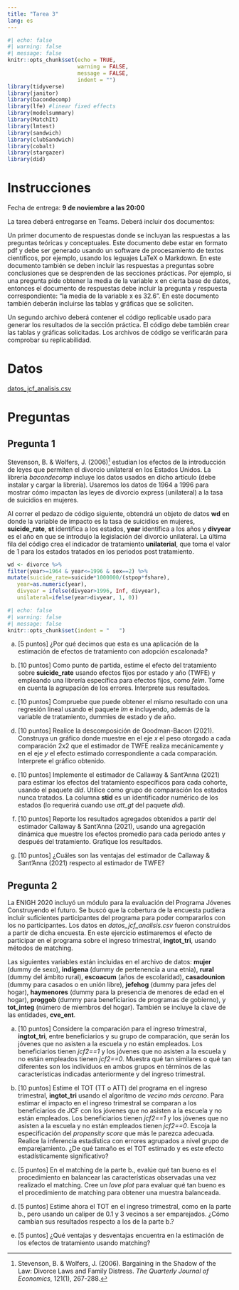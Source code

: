 ```yaml
---
title: "Tarea 3"
lang: es
---
```


```r
#| echo: false
#| warning: false 
#| message: false
knitr::opts_chunk$set(echo = TRUE,
                      warning = FALSE,
                      message = FALSE,
                      indent = "")
library(tidyverse)
library(janitor)
library(bacondecomp)
library(lfe) #linear fixed effects
library(modelsummary)
library(MatchIt)
library(lmtest)
library(sandwich)
library(clubSandwich)
library(cobalt)
library(stargazer)
library(did)
```

# Instrucciones

Fecha de entrega: **9 de noviembre a las 20:00**

La tarea deberá entregarse en Teams. Deberá incluir dos documentos:

Un primer documento de respuestas donde se incluyan las respuestas a las preguntas teóricas y conceptuales. Este documento debe estar en formato pdf y debe ser generado usando un software de procesamiento de textos científicos, por ejemplo, usando los leguajes LaTeX o Markdown. En este documento también se deben incluir las respuestas a preguntas sobre conclusiones que se desprenden de las secciones prácticas. Por ejemplo, si una pregunta pide obtener la media de la variable x en cierta base de datos, entonces el documento de respuestas debe incluir la pregunta y respuesta correspondiente: “la media de la variable x es 32.6”. En este documento también deberán incluirse las tablas y gráficas que se soliciten.

Un segundo archivo deberá contener el código replicable usado para generar los resultados de la sección práctica. El código debe también crear las tablas y gráficas solicitadas. Los archivos de código se verificarán para comprobar su replicabilidad.

# Datos

[datos_jcf_analisis.csv](../files/datos_jcf_analisis.csv)

# Preguntas

## Pregunta 1

Stevenson, B. & Wolfers, J. (2006)[^1] estudian los efectos de la introducción de leyes que permiten el divorcio unilateral en los Estados Unidos. La librería *bacondecomp* incluye los datos usados en dicho artículo (debe instalar y cargar la librería). Usaremos los datos de 1964 a 1996 para mostrar cómo impactan las leyes de divorcio express (unilateral) a la tasa de suicidios en mujeres.

[^1]: Stevenson, B. & Wolfers, J. (2006). Bargaining in the Shadow of the Law: Divorce Laws and Family Distress. *The Quarterly Journal of Economics*, 121(1), 267-288.

Al correr el pedazo de código siguiente, obtendrá un objeto de datos **wd** en donde la variable de impacto es la tasa de suicidios en mujeres, **suicide_rate**, **st** identifica a los estados, **year** identifica a los años y **divyear** es el año en que se introdujo la legislación del divorcio unilateral. La última fila del código crea el indicador de tratamiento **unilaterial**, que toma el valor de 1 para los estados tratados en los periodos post tratamiento.

```r
wd <- divorce %>% 
filter(year>=1964 & year<=1996 & sex==2) %>% 
mutate(suicide_rate=suicide*1000000/(stpop*fshare),
   year=as.numeric(year),
   divyear = ifelse(divyear>1996, Inf, divyear),
   unilateral=ifelse(year>divyear, 1, 0))

```


```r
#| echo: false
#| warning: false 
#| message: false
knitr::opts_chunk$set(indent = "   ")
```


a. [5 puntos] ¿Por qué decimos que esta es una aplicación de la estimación de efectos de tratamiento con adopción escalonada?

a. [10 puntos] Como punto de partida, estime el efecto del tratamiento sobre **suicide_rate** usando efectos fijos por estado y año (TWFE) y empleando una librería específica para efectos fijos, como *felm*. Tome en cuenta la agrupación de los errores. Interprete sus resultados.

a. [10 puntos] Compruebe que puede obtener el mismo resultado con una regresión lineal usando el paquete *lm* e incluyendo, además de la variable de tratamiento, dummies de estado y de año. 


a. [10 puntos] Realice la descomposición de Goodman-Bacon (2021). Construya un gráfico donde muestre en el eje $x$ el peso otorgado a cada comparación 2x2 que el estimador de TWFE realiza mecánicamente y en el eje $y$ el efecto estimado correspondiente a cada comparación. Interprete el gráfico obtenido.

a. [10 puntos] Implemente el estimador de Callaway & Sant’Anna (2021) para estimar los efectos del tratamiento específicos para cada cohorte, usando el paquete *did*. Utilice como grupo de comparación los estados nunca tratados. La columna **stid** es un identificador numérico de los estados (lo requerirá cuando use *att_gt* del paquete *did*).

a. [10 puntos] Reporte los resultados agregados obtenidos a partir del estimador Callaway & Sant’Anna (2021), usando una agregación dinámica que muestre los efectos promedio para cada periodo antes y después del tratamiento. Grafique los resultados.

a. [10 puntos] ¿Cuáles son las ventajas del estimador de Callaway & Sant’Anna (2021) respecto al estimador de TWFE?



## Pregunta 2

La ENIGH 2020 incluyó un módulo para la evaluación del Programa Jóvenes Construyendo el futuro. Se buscó que la cobertura de la encuesta pudiera incluir suficientes participantes del programa para poder compararlos con los no participantes. Los datos en *datos_jcf_analisis.csv* fueron construidos a partir de dicha encuesta. En este ejercicio estimaremos el efecto de participar en el programa sobre el ingreso trimestral, **ingtot_tri**, usando métodos de matching.

Las siguientes variables están incluidas en el archivo de datos: **mujer** (dummy de sexo), **indigena** (dummy de pertenencia a una etnia), **rural** (dummy del ámbito rural), **escoacum** (años de escolaridad), **casadounion** (dummy para casados o en unión libre), **jefehog** (dummy para jefes del hogar), **haymenores** (dummy para la presencia de menores de edad en el hogar), **proggob** (dummy para beneficiarios de programas de gobierno), y **tot_integ** (número de miembros del hogar). También se incluye la clave de las entidades, **cve_ent**.

a. [10 puntos] Considere la comparación para el ingreso trimestral, **ingtot_tri**, entre beneficiarios y su grupo de comparación, que serán los jóvenes que no asisten a la escuela y no están empleados. Los beneficiarios tienen *jcf2==1* y los jóvenes que no asisten a la escuela y no están empleados tienen *jcf2==0*. Muestra qué tan similares o qué tan diferentes son los individuos en ambos grupos en términos de las características indicadas anteriormente y del ingreso trimestral.

a. [10 puntos] Estime el TOT (TT o ATT) del programa en el ingreso trimestral, **ingtot_tri** usando el algoritmo de *vecino más cercano*. Para estimar el impacto en el ingreso trimestral se comparan a los beneficiarios de JCF con los jóvenes que no asisten a la escuela y no están empleados. Los beneficiarios tienen *jcf2==1* y los jóvenes que no asisten a la escuela y no están empleados tienen *jcf2==0*. Escoja la especificación del *propensity score* que más le parezca adecuada. Realice la inferencia estadística con errores agrupados a nivel grupo de emparejamiento. ¿De qué tamaño es el TOT estimado y es este efecto estadísticamente significativo?

a. [5 puntos] En el matching de la parte b., evalúe qué tan bueno es el procedimiento en balancear las características observadas una vez realizado el matching. Cree un *love plot* para evaluar qué tan bueno es el procedimiento de matching para obtener una muestra balanceada.

a. [5 puntos] Estime ahora el TOT en el ingreso trimestral, como en la parte b., pero usando un caliper de 0.1 y 3 vecinos a ser emparejados. ¿Cómo cambian sus resultados respecto a los de la parte b.?

a. [5 puntos] ¿Qué ventajas y desventajas encuentra en la estimación de los efectos de tratamiento usando matching?
